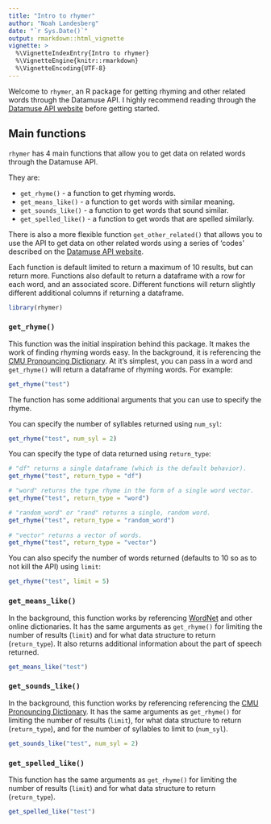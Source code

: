 ```yaml
---
title: "Intro to rhymer"
author: "Noah Landesberg"
date: "`r Sys.Date()`"
output: rmarkdown::html_vignette
vignette: >
  %\VignetteIndexEntry{Intro to rhymer}
  %\VignetteEngine{knitr::rmarkdown}
  %\VignetteEncoding{UTF-8}
---
```


Welcome to `rhymer`, an R package for getting rhyming and other related words through the Datamuse API. I highly recommend reading through the [Datamuse API website](https://www.datamuse.com/api/) before getting started.

## Main functions
`rhymer` has 4 main functions that allow you to get data on related words through the Datamuse API.    
  
They are: 

  - `get_rhyme()` - a function to get rhyming words.  
  - `get_means_like()` - a function to get words with similar meaning.  
  - `get_sounds_like()` - a function to get words that sound similar.  
  - `get_spelled_like()` - a function to get words that are spelled similarly.  

There is also a more flexible function `get_other_related()` that allows you to use the API to get data on other related words using a series of 'codes' described on the [Datamuse API website](https://www.datamuse.com/api/).  

Each function is default limited to return a maximum of 10 results, but can return more. Functions also default to return a dataframe with a row for each word, and an associated score. Different functions will return slightly different additional columns if returning a dataframe.

```r
library(rhymer)
```
  
### `get_rhyme()`

This function was the initial inspiration behind this package. It makes the work of finding rhyming words easy. In the background, it is referencing the [CMU Pronouncing Dictionary](https://en.wikipedia.org/wiki/CMU_Pronouncing_Dictionary). At it's simplest, you can pass in a word and `get_rhyme()` will return a dataframe of rhyming words. For example:

```r
get_rhyme("test")
```

The function has some additional arguments that you can use to specify the rhyme. 

You can specify the number of syllables returned using `num_syl`:
```r
get_rhyme("test", num_syl = 2)
```

You can specify the type of data returned using `return_type`:
```r
# "df" returns a single dataframe (which is the default behavior).
get_rhyme("test", return_type = "df")

# "word" returns the type rhyme in the form of a single word vector.
get_rhyme("test", return_type = "word")

# "random_word" or "rand" returns a single, random word.
get_rhyme("test", return_type = "random_word")
 
# "vector" returns a vector of words.
get_rhyme("test", return_type = "vector")
```

You can also specify the number of words returned (defaults to 10 so as to not kill the API) using `limit`:
```r
get_rhyme("test", limit = 5)
```
  
### `get_means_like()`

In the background, this function works by referencing [WordNet](https://wordnet.princeton.edu) and other online dictionaries. It has the same arguments as `get_rhyme()` for limiting the number of results (`limit`) and for what data structure to return (`return_type`). It also returns additional information about the part of speech returned.

```r
get_means_like("test")
```
  
### `get_sounds_like()`

In the background, this function works by referencing referencing the [CMU Pronouncing Dictionary](https://en.wikipedia.org/wiki/CMU_Pronouncing_Dictionary). It has the same arguments as `get_rhyme()` for limiting the number of results (`limit`), for what data structure to return (`return_type`), and for the number of syllables to limit to (`num_syl`).

```r
get_sounds_like("test", num_syl = 2)
```
  
### `get_spelled_like()`

This function has the same arguments as `get_rhyme()` for limiting the number of results (`limit`) and for what data structure to return (`return_type`). 
```r
get_spelled_like("test")
```



